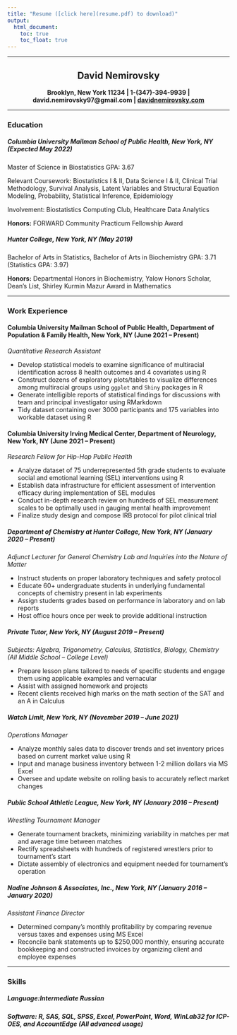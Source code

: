 ```yaml
---
title: "Resume ([click here](resume.pdf) to download)"
output: 
  html_document:
    toc: true
    toc_float: true
---
```

***

<div align = "center">
## **David Nemirovsky**

**Brooklyn, New York 11234 | 1-(347)-394-9939 | david.nemirovsky97@gmail.com | [davidnemirovsky.com](davidnemirovsky.com)**

***

<div align = "left">
### **Education**

##### **Columbia University Mailman School of Public Health**, New York, NY (Expected May 2022)

Master of Science in Biostatistics GPA: 3.67

Relevant Coursework: Biostatistics I & II, Data Science I & II, Clinical Trial Methodology, Survival Analysis, Latent Variables and Structural
Equation Modeling, Probability, Statistical Inference, Epidemiology

Involvement: Biostatistics Computing Club, Healthcare Data Analytics

**Honors:** FORWARD Community Practicum Fellowship Award

##### **Hunter College**, New York, NY (May 2019)

Bachelor of Arts in Statistics, Bachelor of Arts in Biochemistry GPA: 3.71 (Statistics GPA: 3.97)

**Honors:** Departmental Honors in Biochemistry, Yalow Honors Scholar, Dean’s List, Shirley Kurmin Mazur Award in Mathematics

***

### **Work Experience**

#### **Columbia University Mailman School of Public Health, Department of Population & Family Health**, New York, NY (June 2021 – Present)

*Quantitative Research Assistant*

+ Develop statistical models to examine significance of multiracial identification across 8 health outcomes and 4 covariates using R
+ Construct dozens of exploratory plots/tables to visualize differences among multiracial groups using `ggplot` and `Shiny` packages in R
+ Generate intelligible reports of statistical findings for discussions with team and principal investigator using RMarkdown
+ Tidy dataset containing over 3000 participants and 175 variables into workable dataset using R

#### **Columbia University Irving Medical Center, Department of Neurology**, New York, NY (June 2021 – Present)

*Research Fellow for Hip-Hop Public Health*

+ Analyze dataset of 75 underrepresented 5th grade students to evaluate social and emotional learning (SEL) interventions using R
+ Establish data infrastructure for efficient assessment of intervention efficacy during implementation of SEL modules
+ Conduct in-depth research review on hundreds of SEL measurement scales to be optimally used in gauging mental health improvement
+ Finalize study design and compose IRB protocol for pilot clinical trial

##### **Department of Chemistry at Hunter College**, New York, NY (January 2020 – Present)

*Adjunct Lecturer for General Chemistry Lab and Inquiries into the Nature of Matter*

+	Instruct students on proper laboratory techniques and safety protocol
+	Educate 60+ undergraduate students in underlying fundamental concepts of chemistry present in lab experiments 
+	Assign students grades based on performance in laboratory and on lab reports
+	Host office hours once per week to provide additional instruction 

##### **Private Tutor**, New York, NY (August 2019 – Present)

*Subjects: Algebra, Trigonometry, Calculus, Statistics, Biology, Chemistry (All Middle School – College Level)*

+	Prepare lesson plans tailored to needs of specific students and engage them using applicable examples and vernacular
+	Assist with assigned homework and projects
+	Recent clients received high marks on the math section of the SAT and an A in Calculus

##### **Watch Limit**, New York, NY	(November 2019 – June 2021)

*Operations Manager*

+	Analyze monthly sales data to discover trends and set inventory prices based on current market value using R
+	Input and manage business inventory between 1-2 million dollars via MS Excel
+	Oversee and update website on rolling basis to accurately reflect market changes

##### **Public School Athletic League**, New York, NY (January 2016 – Present)

*Wrestling Tournament Manager*

+	Generate tournament brackets, minimizing variability in matches per mat and average time between matches
+	Rectify spreadsheets with hundreds of registered wrestlers prior to tournament’s start
+	Dictate assembly of electronics and equipment needed for tournament’s operation

##### **Nadine Johnson & Associates, Inc.**, New York, NY (January 2016 – January 2020)

*Assistant Finance Director*

+	Determined company’s monthly profitability by comparing revenue versus taxes and expenses using MS Excel
+	Reconcile bank statements up to $250,000 monthly, ensuring accurate bookkeeping and constructed invoices by organizing client and employee expenses

***

### **Skills**

##### **Language:**Intermediate Russian

##### **Software:** R, SAS, SQL, SPSS, Excel, PowerPoint, Word,  WinLab32 for ICP-OES, and AccountEdge (All advanced usage)